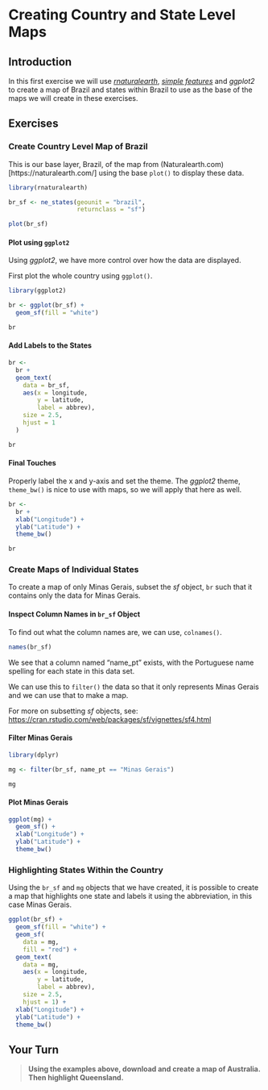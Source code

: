 
# Creating Country and State Level Maps

## Introduction

In this first exercise we will use [_rnaturalearth_](https://github.com/ropenscilabs/rnaturalearth), [_simple features_](https://cran.r-project.org/web/packages/sf/vignettes/sf1.html) and
_ggplot2_ to create a map of Brazil and states within Brazil to use as the base of the maps we will create in these exercises.

## Exercises

### Create Country Level Map of Brazil

This is our base layer, Brazil, of the map from (Naturalearth.com)[https://naturalearth.com/] using the base `plot()` to display these data.

```r
library(rnaturalearth)

br_sf <- ne_states(geounit = "brazil",
                   returnclass = "sf")

plot(br_sf)
```

#### Plot using `ggplot2`

Using _ggplot2_, we have more control over how the data are displayed.

First plot the whole country using `ggplot()`.

```r
library(ggplot2)

br <- ggplot(br_sf) +
  geom_sf(fill = "white")

br
```

#### Add Labels to the States

```r
br <-
  br +
  geom_text(
    data = br_sf,
    aes(x = longitude,
        y = latitude,
        label = abbrev),
    size = 2.5,
    hjust = 1
  )

br
```

#### Final Touches

Properly label the x and y-axis and set the theme. The _ggplot2_ theme, `theme_bw()` is nice to use with maps, so we will apply that here as well.

```r
br <- 
  br +
  xlab("Longitude") +
  ylab("Latitude") +
  theme_bw()

br
```

### Create Maps of Individual States

To create a map of only Minas Gerais, subset the _sf_ object, `br` such that it contains only the data for Minas Gerais.

#### Inspect Column Names in `br_sf` Object

To find out what the column names are, we can use, `colnames()`.

```r
names(br_sf)
```

We see that a column named "name_pt" exists, with the Portuguese name spelling for each state in this data set.

We can use this to `filter()` the data so that it only represents Minas Gerais and we can use that to make a map.

For more on subsetting _sf_ objects, see: <https://cran.rstudio.com/web/packages/sf/vignettes/sf4.html>

#### Filter Minas Gerais

```r
library(dplyr)

mg <- filter(br_sf, name_pt == "Minas Gerais")

mg
```

#### Plot Minas Gerais

```r
ggplot(mg) +
  geom_sf() +
  xlab("Longitude") +
  ylab("Latitude") +
  theme_bw()
```

### Highlighting States Within the Country

Using the `br_sf` and `mg` objects that we have created, it is possible to create a map that highlights one state and labels it using the abbreviation, in this case Minas Gerais.

```r
ggplot(br_sf) +
  geom_sf(fill = "white") +
  geom_sf(
    data = mg,
    fill = "red") +
  geom_text(
    data = mg,
    aes(x = longitude,
        y = latitude,
        label = abbrev),
    size = 2.5,
    hjust = 1) +
  xlab("Longitude") +
  ylab("Latitude") +
  theme_bw()
```

## Your Turn

> **Using the examples above, download and create a map of Australia. Then highlight Queensland.**

